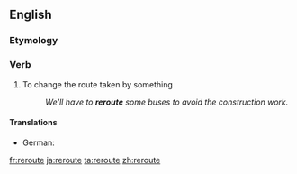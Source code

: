 ==English==

===Etymology===
{{prefix|re|route}}

===Verb===
{{en-verb|rerout|ing}}

# To change the route taken by something
#: ''We'll have to '''reroute''' some buses to avoid the construction work.''

====Translations====
{{trans-top|to change the route taken by something}}
* German: {{t-|de|umleiten}}
{{trans-mid}}
{{trans-bottom}}

[[fr:reroute]]
[[ja:reroute]]
[[ta:reroute]]
[[zh:reroute]]